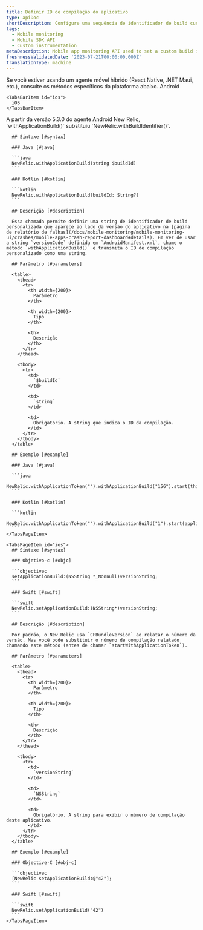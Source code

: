 ```yaml
---
title: Definir ID de compilação do aplicativo
type: apiDoc
shortDescription: Configure uma sequência de identificador de build customizada associada a uma interação.
tags:
  - Mobile monitoring
  - Mobile SDK API
  - Custom instrumentation
metaDescription: Mobile app monitoring API used to set a custom build identifier string that is associated with an interaction.
freshnessValidatedDate: '2023-07-21T00:00:00.000Z'
translationType: machine
---
```


<Callout variant="important">
  Se você estiver usando um agente móvel híbrido (React Native, .NET Maui, etc.), consulte os métodos específicos da plataforma abaixo.
</Callout>

<Tabs>
  <TabsBar>
    <TabsBarItem id="android">
      Android
    </TabsBarItem>

    <TabsBarItem id="ios">
      iOS
    </TabsBarItem>
  </TabsBar>

  <TabsPages>
    <TabsPageItem id="android">
      <Callout variant="important">
        A partir da versão 5.3.0 do agente Android New Relic, `withApplicationBuild()` substituiu `NewRelic.withBuildIdentifier()`.
      </Callout>

      ## Sintaxe [#syntax]

      ### Java [#java]

      ```java
      NewRelic.withApplicationBuild(string $buildId)
      ```

      ### Kotlin [#kotlin]

      ```kotlin
      NewRelic.withApplicationBuild(buildId: String?)
      ```

      ## Descrição [#description]

      Essa chamada permite definir uma string de identificador de build personalizada que aparece ao lado da versão do aplicativo na [página de relatório de falhas](/docs/mobile-monitoring/mobile-monitoring-ui/crashes/mobile-apps-crash-report-dashboard#details). Em vez de usar a string `versionCode` definida em `AndroidManifest.xml`, chame o método `withApplicationBuild()` e transmita o ID de compilação personalizado como uma string.

      ## Parâmetro [#parameters]

      <table>
        <thead>
          <tr>
            <th width={200}>
              Parâmetro
            </th>

            <th width={200}>
              Tipo
            </th>

            <th>
              Descrição
            </th>
          </tr>
        </thead>

        <tbody>
          <tr>
            <td>
              `$buildId`
            </td>

            <td>
              `string`
            </td>

            <td>
              Obrigatório. A string que indica o ID da compilação.
            </td>
          </tr>
        </tbody>
      </table>

      ## Exemplo [#example]

      ### Java [#java]

      ```java
      NewRelic.withApplicationToken("").withApplicationBuild("156").start(this.getApplication());
      ```

      ### Kotlin [#kotlin]

      ```kotlin
      NewRelic.withApplicationToken("").withApplicationBuild("1").start(applicationContext)
      ```
    </TabsPageItem>

    <TabsPageItem id="ios">
      ## Sintaxe [#syntax]

      ### Objetivo-c [#objc]

      ```objectivec
      setApplicationBuild:(NSString *_Nonnull)versionString;
      ```

      ### Swift [#swift]

      ```swift
      NewRelic.setApplicationBuild:(NSString*)versionString;
      ```

      ## Descrição [#description]

      Por padrão, o New Relic usa `CFBundleVersion` ao relatar o número da versão. Mas você pode substituir o número de compilação relatado chamando este método (antes de chamar `startWithApplicationToken`).

      ## Parâmetro [#parameters]

      <table>
        <thead>
          <tr>
            <th width={200}>
              Parâmetro
            </th>

            <th width={200}>
              Tipo
            </th>

            <th>
              Descrição
            </th>
          </tr>
        </thead>

        <tbody>
          <tr>
            <td>
              `versionString`
            </td>

            <td>
              `NSString`
            </td>

            <td>
              Obrigatório. A string para exibir o número de compilação deste aplicativo.
            </td>
          </tr>
        </tbody>
      </table>

      ## Exemplo [#example]

      ### Objective-C [#obj-c]

      ```objectivec
      [NewRelic setApplicationBuild:@"42"];
      ```

      ### Swift [#swift]

      ```swift
      NewRelic.setApplicationBuild("42")
      ```
    </TabsPageItem>
  </TabsPages>
</Tabs>
